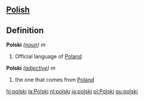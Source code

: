 ==[[Polish]]==

==Definition==

;'''Polski''' ''([[noun]])'' ''m''
# Official language of [[Poland]]

;'''Polski''' ''([[adjective]])'' ''m''
# the one that comes from [[Poland]]

[[hi:polski]]
[[la:Polski]]
[[nl:polski]]
[[ja:polski]]
[[pl:Polski]]
[[gu:polski]]